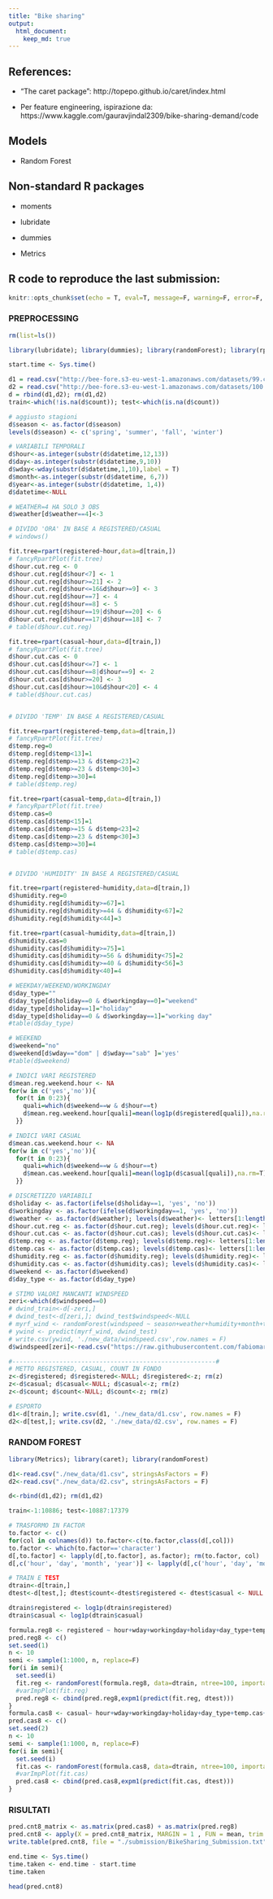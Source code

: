 ```yaml
---
title: "Bike sharing"
output: 
  html_document:
    keep_md: true
---
```


## References:

* "The caret package": http://topepo.github.io/caret/index.html

* Per feature engineering, ispirazione da: https://www.kaggle.com/gauravjindal2309/bike-sharing-demand/code

## Models

* Random Forest

## Non-standard R packages

* moments

* lubridate

* dummies

* Metrics

## R code to reproduce the last submission:

```r
knitr::opts_chunk$set(echo = T, eval=T, message=F, warning=F, error=F, comment=NA, cache=F, R.options=list(width=220))
```

### PREPROCESSING

```r
rm(list=ls())

library(lubridate); library(dummies); library(randomForest); library(rpart)

start.time <- Sys.time()

d1 = read.csv("http://bee-fore.s3-eu-west-1.amazonaws.com/datasets/99.csv", stringsAsFactors=F); 
d2 = read.csv("http://bee-fore.s3-eu-west-1.amazonaws.com/datasets/100.csv", stringsAsFactors=F); d2$casual<-d2$registered<-d2$count<-NA; 
d = rbind(d1,d2); rm(d1,d2)
train<-which(!is.na(d$count)); test<-which(is.na(d$count))

# aggiusto stagioni
d$season <- as.factor(d$season)
levels(d$season) <- c('spring', 'summer', 'fall', 'winter')

# VARIABILI TEMPORALI
d$hour<-as.integer(substr(d$datetime,12,13))
d$day<-as.integer(substr(d$datetime,9,10))
d$wday<-wday(substr(d$datetime,1,10),label = T)
d$month<-as.integer(substr(d$datetime, 6,7))
d$year<-as.integer(substr(d$datetime, 1,4))
d$datetime<-NULL

# WEATHER=4 HA SOLO 3 OBS
d$weather[d$weather==4]<-3

# DIVIDO 'ORA' IN BASE A REGISTERED/CASUAL
# windows()

fit.tree=rpart(registered~hour,data=d[train,])
# fancyRpartPlot(fit.tree)
d$hour.cut.reg <- 0
d$hour.cut.reg[d$hour<7] <- 1
d$hour.cut.reg[d$hour>=21] <- 2
d$hour.cut.reg[d$hour<=16&d$hour>=9] <- 3
d$hour.cut.reg[d$hour==7] <- 4
d$hour.cut.reg[d$hour==8] <- 5
d$hour.cut.reg[d$hour==19|d$hour==20] <- 6
d$hour.cut.reg[d$hour==17|d$hour==18] <- 7
# table(d$hour.cut.reg)

fit.tree=rpart(casual~hour,data=d[train,])
# fancyRpartPlot(fit.tree)
d$hour.cut.cas <- 0
d$hour.cut.cas[d$hour<=7] <- 1
d$hour.cut.cas[d$hour==8|d$hour==9] <- 2
d$hour.cut.cas[d$hour>=20] <- 3
d$hour.cut.cas[d$hour>=10&d$hour<20] <- 4
# table(d$hour.cut.cas)


# DIVIDO 'TEMP' IN BASE A REGISTERED/CASUAL

fit.tree=rpart(registered~temp,data=d[train,])
# fancyRpartPlot(fit.tree)
d$temp.reg=0
d$temp.reg[d$temp<13]=1
d$temp.reg[d$temp>=13 & d$temp<23]=2
d$temp.reg[d$temp>=23 & d$temp<30]=3
d$temp.reg[d$temp>=30]=4
# table(d$temp.reg)

fit.tree=rpart(casual~temp,data=d[train,])
# fancyRpartPlot(fit.tree)
d$temp.cas=0
d$temp.cas[d$temp<15]=1
d$temp.cas[d$temp>=15 & d$temp<23]=2
d$temp.cas[d$temp>=23 & d$temp<30]=3
d$temp.cas[d$temp>=30]=4
# table(d$temp.cas)


# DIVIDO 'HUMIDITY' IN BASE A REGISTERED/CASUAL

fit.tree=rpart(registered~humidity,data=d[train,])
d$humidity.reg=0
d$humidity.reg[d$humidity>=67]=1
d$humidity.reg[d$humidity>=44 & d$humidity<67]=2
d$humidity.reg[d$humidity<44]=3

fit.tree=rpart(casual~humidity,data=d[train,])
d$humidity.cas=0
d$humidity.cas[d$humidity>=75]=1
d$humidity.cas[d$humidity>=56 & d$humidity<75]=2
d$humidity.cas[d$humidity>=40 & d$humidity<56]=3
d$humidity.cas[d$humidity<40]=4

# WEEKDAY/WEEKEND/WORKINGDAY
d$day_type=""
d$day_type[d$holiday==0 & d$workingday==0]="weekend"
d$day_type[d$holiday==1]="holiday"
d$day_type[d$holiday==0 & d$workingday==1]="working day"
#table(d$day_type)

# WEEKEND
d$weekend="no"
d$weekend[d$wday=="dom" | d$wday=="sab" ]='yes'
#table(d$weekend)

# INDICI VARI REGISTERED
d$mean.reg.weekend.hour <- NA
for(w in c('yes','no')){
  for(t in 0:23){
    quali=which(d$weekend==w & d$hour==t)  
    d$mean.reg.weekend.hour[quali]=mean(log1p(d$registered[quali]),na.rm=T)
  }}

# INDICI VARI CASUAL
d$mean.cas.weekend.hour <- NA
for(w in c('yes','no')){
  for(t in 0:23){
    quali=which(d$weekend==w & d$hour==t)  
    d$mean.cas.weekend.hour[quali]=mean(log1p(d$casual[quali]),na.rm=T)
  }}

# DISCRETIZZO VARIABILI
d$holiday <- as.factor(ifelse(d$holiday==1, 'yes', 'no'))
d$workingday <- as.factor(ifelse(d$workingday==1, 'yes', 'no'))
d$weather <- as.factor(d$weather); levels(d$weather)<- letters[1:length(levels(d$weather))]
d$hour.cut.reg <- as.factor(d$hour.cut.reg); levels(d$hour.cut.reg)<- letters[1:length(levels(d$hour.cut.reg))]
d$hour.cut.cas <- as.factor(d$hour.cut.cas); levels(d$hour.cut.cas)<- letters[1:length(levels(d$hour.cut.cas))]
d$temp.reg <- as.factor(d$temp.reg); levels(d$temp.reg)<- letters[1:length(levels(d$temp.reg))]
d$temp.cas <- as.factor(d$temp.cas); levels(d$temp.cas)<- letters[1:length(levels(d$temp.cas))]
d$humidity.reg <- as.factor(d$humidity.reg); levels(d$humidity.reg)<- letters[1:length(levels(d$humidity.reg))]
d$humidity.cas <- as.factor(d$humidity.cas); levels(d$humidity.cas)<- letters[1:length(levels(d$humidity.cas))]
d$weekend <- as.factor(d$weekend)
d$day_type <- as.factor(d$day_type)

# STIMO VALORI MANCANTI WINDSPEED
zeri<-which(d$windspeed==0)
# dwind_train<-d[-zeri,]
# dwind_test<-d[zeri,]; dwind_test$windspeed<-NULL
# myrf_wind <- randomForest(windspeed ~ season+weather+humidity+month+temp+year+atemp, dwind_train, ntree=250, importance=T)
# ywind <- predict(myrf_wind, dwind_test)
# write.csv(ywind, './new_data/windspeed.csv',row.names = F)
d$windspeed[zeri]<-read.csv("https://raw.githubusercontent.com/fabiomarigo7/data-mining-competitions/master/BikeSharing%20Competition/new_data/windspeed.csv")$x

#--------------------------------------------------------#
# METTO REGISTERED, CASUAL, COUNT IN FONDO
z<-d$registered; d$registered<-NULL; d$registered<-z; rm(z)
z<-d$casual; d$casual<-NULL; d$casual<-z; rm(z)
z<-d$count; d$count<-NULL; d$count<-z; rm(z)

# ESPORTO
d1<-d[train,]; write.csv(d1, './new_data/d1.csv', row.names = F)
d2<-d[test,]; write.csv(d2, './new_data/d2.csv', row.names = F)

```

### RANDOM FOREST

```r
library(Metrics); library(caret); library(randomForest)

d1<-read.csv("./new_data/d1.csv", stringsAsFactors = F)
d2<-read.csv("./new_data/d2.csv", stringsAsFactors = F)

d<-rbind(d1,d2); rm(d1,d2)

train<-1:10886; test<-10887:17379

# TRASFORMO IN FACTOR
to.factor <- c()
for(col in colnames(d)) to.factor<-c(to.factor,class(d[,col]))
to.factor <- which(to.factor=='character')
d[,to.factor] <- lapply(d[,to.factor], as.factor); rm(to.factor, col)
d[,c('hour', 'day', 'month', 'year')] <- lapply(d[,c('hour', 'day', 'month', 'year')], as.factor)

# TRAIN E TEST
dtrain<-d[train,]
dtest<-d[test,]; dtest$count<-dtest$registered <- dtest$casual <- NULL

dtrain$registered <- log1p(dtrain$registered)
dtrain$casual <- log1p(dtrain$casual)

formula.reg8 <- registered ~ hour+wday+workingday+holiday+day_type+temp.reg+humidity+atemp+windspeed+season+weather+hour.cut.reg+weekend+mean.reg.weekend.hour+year
pred.reg8 <- c()
set.seed(1)
n <- 10
semi <- sample(1:1000, n, replace=F)
for(i in semi){
  set.seed(i)
  fit.reg <- randomForest(formula.reg8, data=dtrain, ntree=100, importance=F)
  #varImpPlot(fit.reg)
  pred.reg8 <- cbind(pred.reg8,expm1(predict(fit.reg, dtest)))
}
formula.cas8 <- casual~ hour+wday+workingday+holiday+day_type+temp.cas+humidity+atemp+windspeed+season+weather+hour.cut.cas+weekend+mean.cas.weekend.hour+year
pred.cas8 <- c()
set.seed(2)
n <- 10
semi <- sample(1:1000, n, replace=F)
for(i in semi){
  set.seed(i)
  fit.cas <- randomForest(formula.cas8, data=dtrain, ntree=100, importance=F)
  #varImpPlot(fit.cas)
  pred.cas8 <- cbind(pred.cas8,expm1(predict(fit.cas, dtest)))
}

```

### RISULTATI 

```r
pred.cnt8_matrix <- as.matrix(pred.cas8) + as.matrix(pred.reg8)
pred.cnt8 <- apply(X = pred.cnt8_matrix, MARGIN = 1 , FUN = mean, trim = .2)
write.table(pred.cnt8, file = "./submission/BikeSharing_Submission.txt", row.names = F, col.names = F)

end.time <- Sys.time()
time.taken <- end.time - start.time
time.taken

head(pred.cnt8)
```

